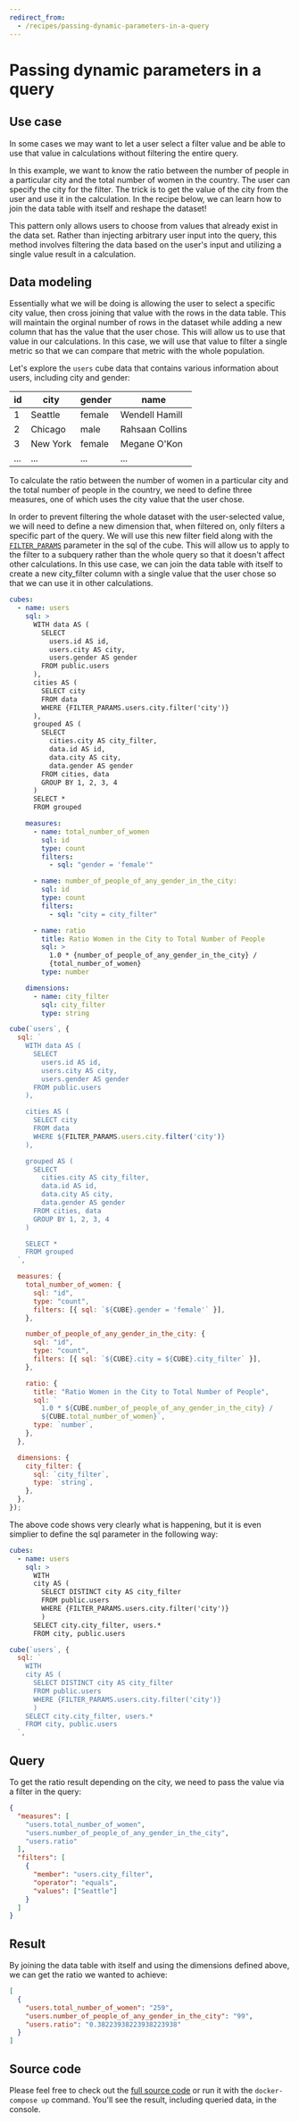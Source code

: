 ```yaml
---
redirect_from:
  - /recipes/passing-dynamic-parameters-in-a-query
---
```


# Passing dynamic parameters in a query

## Use case

In some cases we may want to let a user select a filter value and be able to 
use that value in calculations without filtering the entire query.

In this example, we want to know the ratio between the number of people in a particular city and
the total number of women in the country. The user can specify the city for the
filter. The trick is to get the value of the city from the user and use it in
the calculation. In the recipe below, we can learn how to join the data table
with itself and reshape the dataset!

<WarningBox>

This pattern only allows users to choose from values that already exist in the data set. Rather than injecting arbitrary user input into the query, this method involves filtering the data based on the user's input and utilizing a single value result in a calculation.

</WarningBox>

## Data modeling

Essentially what we will be doing is allowing the user to select a specific city value, then cross joining that value with the rows in the data table. 
This will maintain the orginal number of rows in the dataset while adding a new column that has the value that the user chose. 
This will allow us to use that value in our calculations.
In this case, we will use that value to filter a single metric so that we can compare that metric with the whole population.

Let's explore the `users` cube data that contains various information about
users, including city and gender:

| id  | city     | gender | name            |
| --- | -------- | ------ | --------------- |
| 1   | Seattle  | female | Wendell Hamill  |
| 2   | Chicago  | male   | Rahsaan Collins |
| 3   | New York | female | Megane O'Kon    |
| ... | ...      | ...    | ...             |

To calculate the ratio between the number of women in a particular city and the
total number of people in the country, we need to define three measures, one of 
which uses the city value that the user chose. 

In order to prevent filtering the whole dataset with the user-selected value, 
we will need to define a new dimension that, when filtered on, only filters a specific part of the query. 
We will use this new filter field along with the [`FILTER_PARAMS`][ref-filter-params] 
parameter in the sql of the cube. This will allow us to apply to the filter to a subquery 
rather than the whole query so that it doesn't affect other calculations.
In this use case, we can join the data table with itself to create a new city_filter 
column with a single value that the user chose so that we can use it in other calculations.

<CodeTabs>

```yaml
cubes:
  - name: users
    sql: >
      WITH data AS (
        SELECT
          users.id AS id,
          users.city AS city,
          users.gender AS gender
        FROM public.users
      ),
      cities AS (
        SELECT city
        FROM data
        WHERE {FILTER_PARAMS.users.city.filter('city')}
      ),
      grouped AS (
        SELECT
          cities.city AS city_filter,
          data.id AS id,
          data.city AS city,
          data.gender AS gender
        FROM cities, data
        GROUP BY 1, 2, 3, 4
      )
      SELECT *
      FROM grouped

    measures:
      - name: total_number_of_women
        sql: id
        type: count
        filters:
          - sql: "gender = 'female'"

      - name: number_of_people_of_any_gender_in_the_city:
        sql: id
        type: count
        filters:
          - sql: "city = city_filter"

      - name: ratio
        title: Ratio Women in the City to Total Number of People
        sql: >
          1.0 * {number_of_people_of_any_gender_in_the_city} /
          {total_number_of_women}
        type: number

    dimensions:
      - name: city_filter
        sql: city_filter
        type: string
```

```javascript
cube(`users`, {
  sql: `
    WITH data AS (
      SELECT
        users.id AS id,
        users.city AS city,
        users.gender AS gender
      FROM public.users
    ),

    cities AS (
      SELECT city
      FROM data
      WHERE ${FILTER_PARAMS.users.city.filter('city')}
    ),

    grouped AS (
      SELECT
        cities.city AS city_filter,
        data.id AS id,
        data.city AS city,
        data.gender AS gender
      FROM cities, data
      GROUP BY 1, 2, 3, 4
    )

    SELECT *
    FROM grouped
  `,

  measures: {
    total_number_of_women: {
      sql: "id",
      type: "count",
      filters: [{ sql: `${CUBE}.gender = 'female'` }],
    },

    number_of_people_of_any_gender_in_the_city: {
      sql: "id",
      type: "count",
      filters: [{ sql: `${CUBE}.city = ${CUBE}.city_filter` }],
    },

    ratio: {
      title: "Ratio Women in the City to Total Number of People",
      sql: `
        1.0 * ${CUBE.number_of_people_of_any_gender_in_the_city} /
        ${CUBE.total_number_of_women}`,
      type: `number`,
    },
  },

  dimensions: {
    city_filter: {
      sql: `city_filter`,
      type: `string`,
    },
  },
});
```

</CodeTabs>

The above code shows very clearly what is happening, but it is even simplier to define the sql parameter in the following way:

<CodeTabs>

```yaml
cubes:
  - name: users
    sql: >
      WITH 
      city AS (
        SELECT DISTINCT city AS city_filter
        FROM public.users
        WHERE {FILTER_PARAMS.users.city.filter('city')}
        )
      SELECT city.city_filter, users.*
      FROM city, public.users
```

```javascript
cube(`users`, {
  sql: `
    WITH 
    city AS (
      SELECT DISTINCT city AS city_filter
      FROM public.users
      WHERE {FILTER_PARAMS.users.city.filter('city')}
      )
    SELECT city.city_filter, users.*
    FROM city, public.users
  `,
```

</CodeTabs>

## Query

To get the ratio result depending on the city, we need to pass the value via a
filter in the query:

```json
{
  "measures": [
    "users.total_number_of_women",
    "users.number_of_people_of_any_gender_in_the_city",
    "users.ratio"
  ],
  "filters": [
    {
      "member": "users.city_filter",
      "operator": "equals",
      "values": ["Seattle"]
    }
  ]
}
```

## Result

By joining the data table with itself and using the dimensions defined above, we
can get the ratio we wanted to achieve:

```json
[
  {
    "users.total_number_of_women": "259",
    "users.number_of_people_of_any_gender_in_the_city": "99",
    "users.ratio": "0.38223938223938223938"
  }
]
```

## Source code

Please feel free to check out the
[full source code](https://github.com/cube-js/cube/tree/master/examples/recipes/passing-dynamic-parameters-in-query)
or run it with the `docker-compose up` command. You'll see the result, including
queried data, in the console.

[ref-filter-params]: /reference/data-model/context-variables#filter_params
